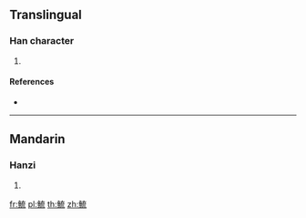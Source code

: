 {{character info/new}}
==Translingual==

===Han character===
{{Han char|rn=195|rad=魚|as=07|sn=18|four=|canj=NFYIU}}

# {{defn|Han|sort=魚07}}

====References====
* {{Han ref|kx=1471.281|dkj=46198|hdz=74692.190|uh=9BCD|ud=39885}}

----

==Mandarin==

===Hanzi===
{{cmn-hanzi|pin=[[méng]] ([[meng2]])|wg=meng<sup>2</sup>}}

# {{defn|lang=cmn|sort=魚07}}

[[fr:鯍]]
[[pl:鯍]]
[[th:鯍]]
[[zh:鯍]]